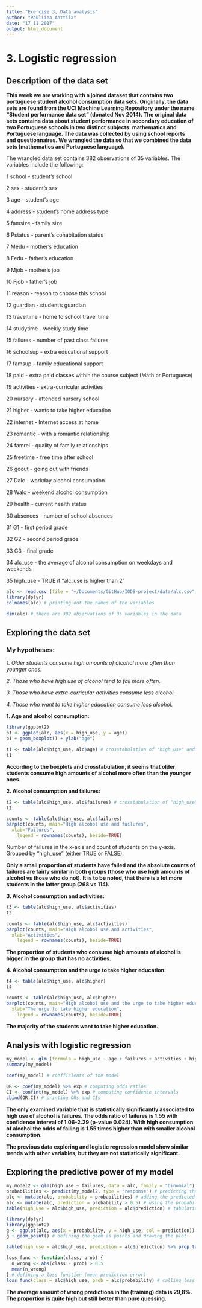 ```yaml
---
title: "Exercise 3, Data analysis"
author: "Pauliina Anttila"
date: "17 11 2017"
output: html_document
---
```


# 3. Logistic regression

## Description of the data set

**This week we are working with a joined dataset that contains two portuguese student alcohol consumption data sets. Originally, the data sets are found from the UCI Machine Learning Repository under the name "Student performance data set" (donated Nov 2014). The original data sets contains data about student performance in secondary education of two Portuguese schools in two distinct subjects: mathematics and Portuguese language. The data was collected by using school reports and questionnaires. We wrangled the data so that we combined the data sets (mathematics and Portuguese language).**

The wrangled data set contains 382 observations of 35 variables. The variables include the following:

1 school - student's school

2 sex - student's sex

3 age - student's age

4 address - student's home address type

5 famsize - family size

6 Pstatus - parent's cohabitation status

7 Medu - mother's education

8 Fedu - father's education

9 Mjob - mother's job

10 Fjob - father's job

11 reason - reason to choose this school

12 guardian - student's guardian

13 traveltime - home to school travel time

14 studytime - weekly study time 

15 failures - number of past class failures 

16 schoolsup - extra educational support

17 famsup - family educational support

18 paid - extra paid classes within the course subject (Math or Portuguese)

19 activities - extra-curricular activities

20 nursery - attended nursery school

21 higher - wants to take higher education

22 internet - Internet access at home

23 romantic - with a romantic relationship

24 famrel - quality of family relationships 

25 freetime - free time after school 

26 goout - going out with friends

27 Dalc - workday alcohol consumption

28 Walc - weekend alcohol consumption

29 health - current health status 

30 absences - number of school absences 

31 G1 - first period grade

32 G2 - second period grade 

33 G3 - final grade 

34 alc_use - the average of alcohol consumption on weekdays and weekends

35 high_use - TRUE if "alc_use is higher than 2"

```r
alc <- read.csv (file = "~/Documents/GitHub/IODS-project/data/alc.csv", header = TRUE, sep = ",", dec = ".") # reading data into R
library(dplyr)
colnames(alc) # printing out the names of the variables
```

```r
dim(alc) # there are 382 observations of 35 variables in the data
```

## Exploring the data set

### My hypotheses:

*1. Older students consume high amounts of alcohol more often than younger ones.*

*2. Those who have high use of alcohol tend to fail more often.*

*3. Those who have extra-curricular activities consume less alcohol.*

*4. Those who want to take higher education consume less alcohol.*

**1. Age and alcohol consumption:**

```r
library(ggplot2)
p1 <- ggplot(alc, aes(x = high_use, y = age))
p1 + geom_boxplot() + ylab("age")
```


```r
t1 <- table(alc$high_use, alc$age) # crosstabulation of "high_use" and "age"
t1
```

**According to the boxplots and crosstabulation, it seems that older students consume high amounts of alcohol more often than the younger ones.**

**2. Alcohol consumption and failures:**

```r
t2 <- table(alc$high_use, alc$failures) # crosstabulation of "high_use" and "failures"
t2
```

```r
counts <- table(alc$high_use, alc$failures)
barplot(counts, main="High alcohol use and failures",
  xlab="Failures",
 	legend = rownames(counts), beside=TRUE)
```

Number of failures in the x-axis and count of students on the y-axis. Grouped by "high_use" (either TRUE or FALSE).

**Only a small proportion of students have failed and the absolute counts of failures are fairly similar in both groups (those who use high amounts of alcohol vs those who do not). It is to be noted, that there is a lot more students in the latter group (268 vs 114).**

**3. Alcohol consumption and activities:**

```r
t3 <- table(alc$high_use, alc$activities)
t3
```
```r
counts <- table(alc$high_use, alc$activities)
barplot(counts, main="High alcohol use and activities",
  xlab="Activities",
 	legend = rownames(counts), beside=TRUE)
```

**The proportion of students who consume high amounts of alcohol is bigger in the group that has no activities.**

**4. Alcohol consumption and the urge to take higher education:**

```r
t4 <- table(alc$high_use, alc$higher)
t4
```
```r
counts <- table(alc$high_use, alc$higher)
barplot(counts, main="High alcohol use and the urge to take higher education",
  xlab="The urge to take higher education",
 	legend = rownames(counts), beside=TRUE)
```

**The majority of the students want to take higher education.**

## Analysis with logistic regression

```r
my_model <- glm (formula = high_use ~ age + failures + activities + higher, data = alc, family ="binomial") # Logistic regression model with high_use as target variable and age, failures, activities and higher education target as explanatory variables.
summary(my_model)
```

```r
coef(my_model) # coefficients of the model
```

```r
OR <- coef(my_model) %>% exp # computing odds ratios
CI <- confint(my_model) %>% exp # computing confidence intervals
cbind(OR,CI) # printing ORs and CIs
```

**The only examined variable that is statistically significantly associated to high use of alcohol is failures. The odds ratio of failures is 1.55 with confidence interval of 1.06-2.29 (p-value 0.024). With high consumption of alcohol the odds of failing is 1.55 times higher than with smaller alcohol consumption.**

**The previous data exploring and logistic regression model show similar trends with other variables, but they are not statistically significant. **

## Exploring the predictive power of my model

```r
my_model2 <- glm(high_use ~ failures, data = alc, family = "binomial") # fitting the model with the only variable (failures) that had statistically significant relationship with high use of alcohol
probabilities <- predict(my_model2, type = "response") # predicting the probability of high use
alc <- mutate(alc, probability = probabilities) # adding the predicted probabilities to 'alc'
alc <- mutate(alc, prediction = probability > 0.5) # using the probabilities to make a prediction of high_use
table(high_use = alc$high_use, prediction = alc$prediction) # tabulation of the target variable versus the predictions
```

```r
library(dplyr)
library(ggplot2)
g <- ggplot(alc, aes(x = probability, y = high_use, col = prediction)) # initializing a plot of 'high_use' versus 'probability' in 'alc'
g + geom_point() # defining the geom as points and drawing the plot
```

```r
table(high_use = alc$high_use, prediction = alc$prediction) %>% prop.table() %>% addmargins() # tabulating the target variable versus the predictions
```

```r
loss_func <- function(class, prob) {
  n_wrong <- abs(class - prob) > 0.5
  mean(n_wrong) 
} # defining a loss function (mean prediction error)
loss_func(class = alc$high_use, prob = alc$probability) # calling loss_func to compute the average number of wrong predictions in the (training) data
```

**The average amount of wrong predictions in the (training) data is 29,8%. The proportion is quite high but still better than pure quessing.**


```r

```


```r

```


```r

```

```r

```

```r

```